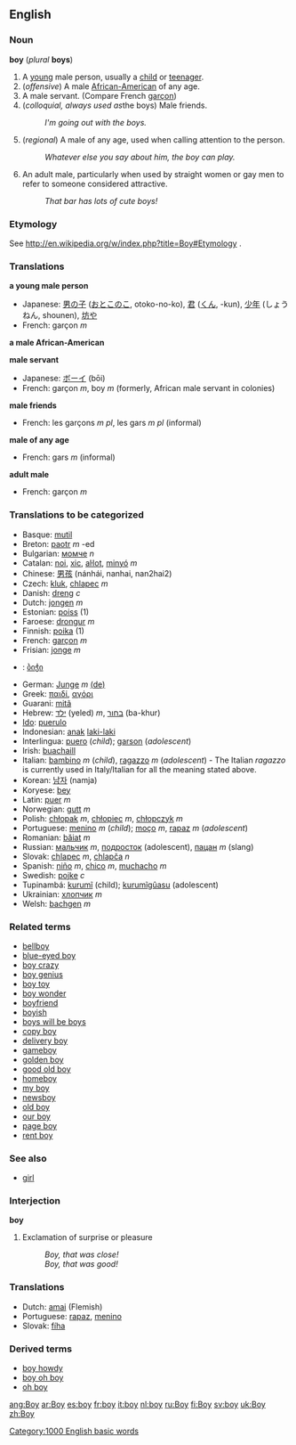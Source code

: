 ==English==
===Noun===
'''boy''' (''plural'' '''boys''')

#<!--DefA--> A [[young]] male person, usually a [[child]] or [[teenager]].
#<!--DefB--> (''offensive'') A male [[African-American]] of any age.
#<!--DefC--> A male servant. (Compare French [[garçon]])
#<!--DefD--> (''colloquial, always used as ''the boys) Male friends.
#: ''I'm going out with the boys.''
#<!--DefE--> (''regional'') A male of any age, used when calling attention to the person.
#: ''Whatever else you say about him, the boy can play.''
#<!--DefF--> An adult male, particularly when used by straight women or gay men to refer to someone considered attractive.
#: ''That bar has lots of cute boys!''

===Etymology===
See http://en.wikipedia.org/w/index.php?title=Boy#Etymology .

===Translations===

<!--DefA-->'''a young male person'''
{{top}}
*Japanese: [[男の子]] ([[おとこのこ]], otoko-no-ko), [[君]] ([[くん]], -kun), [[少年]] (しょうねん, shounen), [[坊や]]
*French: garçon ''m''
{{mid}}
{{bottom}}

<!--DefB-->'''a male African-American'''
{{top}}
{{mid}}
{{bottom}}

<!--DefC-->'''male servant'''
{{top}}
*Japanese: [[ボーイ]] (bōi)
*French: garçon ''m'', boy ''m'' (formerly, African male servant in colonies)
{{mid}}
{{bottom}}

<!--DefD-->'''male friends'''
{{top}}
*French: les garçons ''m pl'', les gars ''m pl'' (informal)
{{mid}}
{{bottom}}

<!--DefE-->'''male of any age'''
{{top}}
*French: gars ''m'' (informal)
{{mid}}
{{bottom}}

<!--DefF-->'''adult male'''
{{top}}
*French: garçon ''m''
{{mid}}
{{bottom}}

===Translations to be categorized===
{{checktrans}}
*Basque: [[mutil]]
*Breton: [[paotr]] ''m'' -ed
*Bulgarian: [[момче]] ''n''
*Catalan: [[noi]], [[xic]], [[aŀlot]], [[minyó]] ''m''
*Chinese: [[男孩]] (nánhái, nanhai, nan2hai2)
*Czech: [[kluk]], [[chlapec]] ''m''
*Danish: [[dreng]] ''c''
*Dutch: [[jongen]] ''m''
*Estonian: [[poiss]] (1)
*Faroese: [[drongur]] ''m''
*Finnish: [[poika]] (1)
*French: [[garçon]] ''m''
*Frisian: [[jonge]] ''m''
*{{ka}}: [[ბიჭი]]
*German: [[Junge]] ''m'' [[:de:Junge|(de)]]
*Greek: [[παιδί]], [[αγόρι]]
*Guarani: [[mitã]]
*Hebrew: [[ילד]] (yeled) ''m'', [[בחור]] (ba-khur) 
*[[Ido]]: [[puerulo]]
*Indonesian: [[anak]] [[laki-laki]]
*Interlingua: [[puero]] (''child''); [[garson]] (''adolescent'')
*Irish: [[buachaill]]
*Italian: [[bambino]] ''m'' (''child''), [[ragazzo]] ''m'' (''adolescent'') - The Italian ''ragazzo'' is currently used in Italy/Italian for all the meaning stated above.
*Korean: [[남자]] (namja)
*Koryese: [[bey]]
*Latin: [[puer]] ''m''
*Norwegian: [[gutt]] ''m''
*Polish: [[chłopak]] ''m'', [[chłopiec]] ''m'', [[chłopczyk]] ''m''
*Portuguese: [[menino]] ''m'' (''child''); [[moço]] ''m'', [[rapaz]] ''m'' (''adolescent'')
*Romanian: [[băiat]] ''m''
*Russian: [[мальчик]] ''m'', [[подросток]] (adolescent), [[пацан]] ''m'' (slang)
*Slovak: [[chlapec]] ''m'', [[chlapča]] ''n''
*Spanish: [[niño]] ''m'', [[chico]] ''m'', [[muchacho]] ''m''
*Swedish: [[pojke]] ''c''
*Tupinambá: [[kurumĩ]] (child); [[kurumĩgûasu]] (adolescent)
*Ukrainian: [[хлопчик]] ''m''
*Welsh: [[bachgen]] ''m''

===Related terms===
*[[bellboy]]
*[[blue-eyed boy]]
*[[boy crazy]]
*[[boy genius]]
*[[boy toy]]
*[[boy wonder]]
*[[boyfriend]]
*[[boyish]]
*[[boys will be boys]]
*[[copy boy]]
*[[delivery boy]]
*[[gameboy]]
*[[golden boy]]
*[[good old boy]]
*[[homeboy]]
*[[my boy]]
*[[newsboy]]
*[[old boy]]
*[[our boy]]
*[[page boy]]
*[[rent boy]]

===See also===
*[[girl]]

===Interjection===
'''boy'''

#Exclamation of surprise or pleasure
#:''Boy, that was close!''
#:''Boy, that was good!''

===Translations===
*Dutch: [[amai]] (Flemish)
*Portuguese: [[rapaz]], [[menino]]<!--are these really translations of the interjection or actually of the noun?-->
*Slovak: [[fíha]]

===Derived terms===
*[[boy howdy]]
*[[boy oh boy]]
*[[oh boy]]

{{rfc}}

[[Category:1000 English basic words]]

[[ang:Boy]]
[[ar:Boy]]
[[es:boy]]
[[fr:boy]]
[[it:boy]]
[[nl:boy]]
[[ru:Boy]]
[[fi:Boy]]
[[sv:boy]]
[[uk:Boy]]
[[zh:Boy]]
